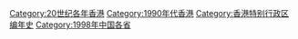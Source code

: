 {{Commonscat|1998 in Hong Kong}}
{{Catmore}}

[[Category:20世纪各年香港|Category:20世纪各年香港]]
[[Category:1990年代香港|Category:1990年代香港]]
[[Category:香港特别行政区编年史|Category:香港特别行政区编年史]]
[[Category:1998年中国各省|Category:1998年中国各省]]